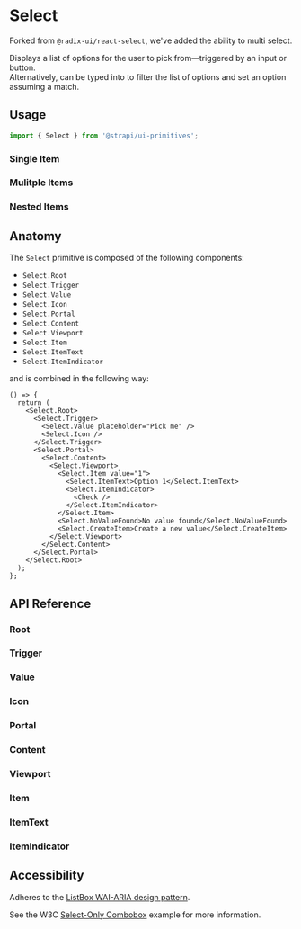 

<Meta of={SelectStories} />

# Select

Forked from `@radix-ui/react-select`, we've added the ability to multi select.

Displays a list of options for the user to pick from—triggered by an input or button. <br />
Alternatively, can be typed into to filter the list of options and set an option assuming a match.

## Usage

```ts
import { Select } from '@strapi/ui-primitives';
```

### Single Item

<Canvas of={SelectStories.SingleItem} />

### Mulitple Items

<Canvas of={SelectStories.MultipleItems} />

### Nested Items

<Canvas of={SelectStories.NestedItems} />

## Anatomy

The `Select` primitive is composed of the following components:

- `Select.Root`
- `Select.Trigger`
- `Select.Value`
- `Select.Icon`
- `Select.Portal`
- `Select.Content`
- `Select.Viewport`
- `Select.Item`
- `Select.ItemText`
- `Select.ItemIndicator`

and is combined in the following way:

```tsx
() => {
  return (
    <Select.Root>
      <Select.Trigger>
        <Select.Value placeholder="Pick me" />
        <Select.Icon />
      </Select.Trigger>
      <Select.Portal>
        <Select.Content>
          <Select.Viewport>
            <Select.Item value="1">
              <Select.ItemText>Option 1</Select.ItemText>
              <Select.ItemIndicator>
                <Check />
              </Select.ItemIndicator>
            </Select.Item>
            <Select.NoValueFound>No value found</Select.NoValueFound>
            <Select.CreateItem>Create a new value</Select.CreateItem>
          </Select.Viewport>
        </Select.Content>
      </Select.Portal>
    </Select.Root>
  );
};
```

## API Reference

### Root

<ArgsTable of={Select.Root} />

### Trigger

<ArgsTable of={Select.Trigger} />

### Value

<ArgsTable of={Select.Value} />

### Icon

<ArgsTable of={Select.Icon} />

### Portal

<ArgsTable of={Select.Portal} />

### Content

<ArgsTable of={Select.Content} />

### Viewport

<ArgsTable of={Select.Viewport} />

### Item

<ArgsTable of={Select.Item} />

### ItemText

<ArgsTable of={Select.ItemText} />

### ItemIndicator

<ArgsTable of={Select.ItemIndicator} />

## Accessibility

Adheres to the [ListBox WAI-ARIA design pattern](https://www.w3.org/WAI/ARIA/apg/patterns/listbox/).

See the W3C [Select-Only Combobox](https://www.w3.org/WAI/ARIA/apg/patterns/combobox/examples/combobox-select-only/) example for more information.
